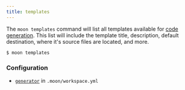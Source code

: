 ```yaml
---
title: templates
---
```



<VersionLabel version="1.24.0" header />

The `moon templates` command will list all templates available for [code generation](./generate).
This list will include the template title, description, default destination, where it's source files
are located, and more.

```shell
$ moon templates
```

### Configuration

- [`generator`](../config/workspace#generator) in `.moon/workspace.yml`
